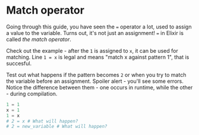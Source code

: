 
# Match operator

Going through this guide, you have seen the `=` operator a lot, used to assign a value to the variable.
Turns out, it's not just an assignment! `=` in Elixir is called _the match operator_.

Check out the example - after the `1` is assigned to `x`, it can be used for matching.
Line `1 = x` is legal and means "match x against pattern 1", that is succesful.

Test out what happens if the pattern becomes `2` or when you try to match the variable before an assignment.
Spoiler alert - you'll see some errors. Notice the difference between them - one occurs in runtime,
while the other - during compilation.

<EditorCode>

```elixir
1 = 1
x = 1
1 = x
# 2 = x # What will happen?
# 2 = new_variable # What will happen?
```

</EditorCode>
